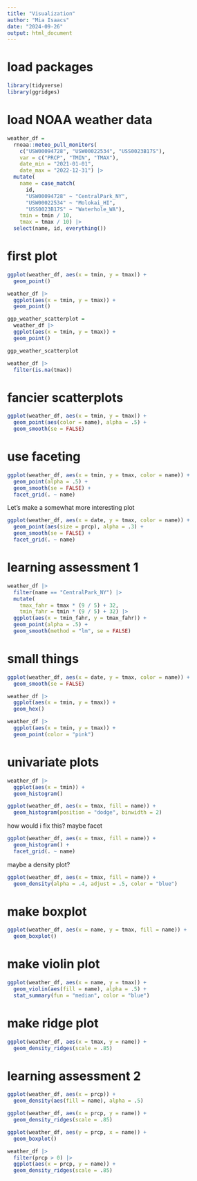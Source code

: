 ```yaml
---
title: "Visualization"
author: "Mia Isaacs"
date: "2024-09-26"
output: html_document
---
```


# load packages

```r
library(tidyverse)
library(ggridges)
```

# load NOAA weather data

```r
weather_df = 
  rnoaa::meteo_pull_monitors(
    c("USW00094728", "USW00022534", "USS0023B17S"),
    var = c("PRCP", "TMIN", "TMAX"), 
    date_min = "2021-01-01",
    date_max = "2022-12-31") |>
  mutate(
    name = case_match(
      id, 
      "USW00094728" ~ "CentralPark_NY", 
      "USW00022534" ~ "Molokai_HI",
      "USS0023B17S" ~ "Waterhole_WA"),
    tmin = tmin / 10,
    tmax = tmax / 10) |>
  select(name, id, everything())
```

# first plot

```r
ggplot(weather_df, aes(x = tmin, y = tmax)) +
  geom_point()
```

```r
weather_df |> 
  ggplot(aes(x = tmin, y = tmax)) +
  geom_point()
```

```r
ggp_weather_scatterplot = 
  weather_df |> 
  ggplot(aes(x = tmin, y = tmax)) +
  geom_point()

ggp_weather_scatterplot
```

```r
weather_df |> 
  filter(is.na(tmax))
```


# fancier scatterplots

```r
ggplot(weather_df, aes(x = tmin, y = tmax)) + 
  geom_point(aes(color = name), alpha = .5) +
  geom_smooth(se = FALSE)
```

# use faceting

```r
ggplot(weather_df, aes(x = tmin, y = tmax, color = name)) + 
  geom_point(alpha = .5) +
  geom_smooth(se = FALSE) + 
  facet_grid(. ~ name)
```

Let's make a somewhat more interesting plot

```r
ggplot(weather_df, aes(x = date, y = tmax, color = name)) + 
  geom_point(aes(size = prcp), alpha = .3) +
  geom_smooth(se = FALSE) + 
  facet_grid(. ~ name)
```

# learning assessment 1 

```r
weather_df |> 
  filter(name == "CentralPark_NY") |> 
  mutate(
    tmax_fahr = tmax * (9 / 5) + 32,
    tmin_fahr = tmin * (9 / 5) + 32) |> 
  ggplot(aes(x = tmin_fahr, y = tmax_fahr)) +
  geom_point(alpha = .5) + 
  geom_smooth(method = "lm", se = FALSE)
```

# small things

```r
ggplot(weather_df, aes(x = date, y = tmax, color = name)) + 
  geom_smooth(se = FALSE) 
```

```r
weather_df |> 
  ggplot(aes(x = tmin, y = tmax)) +
  geom_hex()
```

```r
weather_df |> 
  ggplot(aes(x = tmin, y = tmax)) +
  geom_point(color = "pink")
```

# univariate plots

```r
weather_df |> 
  ggplot(aes(x = tmin)) +
  geom_histogram()
```

```r
ggplot(weather_df, aes(x = tmax, fill = name)) + 
  geom_histogram(position = "dodge", binwidth = 2)
```

how would i fix this? maybe facet

```r
ggplot(weather_df, aes(x = tmax, fill = name)) + 
  geom_histogram() +
  facet_grid(. ~ name)
```

maybe a density plot?

```r
ggplot(weather_df, aes(x = tmax, fill = name)) + 
  geom_density(alpha = .4, adjust = .5, color = "blue")
```

# make boxplot

```r
ggplot(weather_df, aes(x = name, y = tmax, fill = name)) + 
  geom_boxplot()
```

# make violin plot

```r
ggplot(weather_df, aes(x = name, y = tmax)) + 
  geom_violin(aes(fill = name), alpha = .5) + 
  stat_summary(fun = "median", color = "blue")
```

# make ridge plot

```r
ggplot(weather_df, aes(x = tmax, y = name)) + 
  geom_density_ridges(scale = .85)
```

# learning assessment 2

```r
ggplot(weather_df, aes(x = prcp)) + 
  geom_density(aes(fill = name), alpha = .5) 
```

```r
ggplot(weather_df, aes(x = prcp, y = name)) + 
  geom_density_ridges(scale = .85)
```

```r
ggplot(weather_df, aes(y = prcp, x = name)) + 
  geom_boxplot() 
```

```r
weather_df |> 
  filter(prcp > 0) |> 
  ggplot(aes(x = prcp, y = name)) + 
  geom_density_ridges(scale = .85)
```

